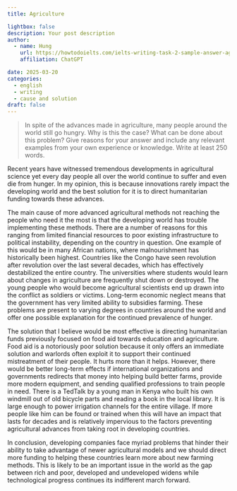 ```yaml
---
title: Agriculture

lightbox: false
description: Your post description
author:
  - name: Hung
    url: https://howtodoielts.com/ielts-writing-task-2-sample-answer-agriculture-cambridge-ielts-13/
    affiliation: ChatGPT

date: 2025-03-20
categories:
  - english
  - writing
  - cause and solution
draft: false
---
```


> In spite of the advances made in agriculture, many people around the world still go hungry. Why is this the case? What can be done about this problem?
> Give reasons for your answer and include any relevant examples from your own experience or knowledge. Write at least 250 words.

Recent years have witnessed tremendous developments in agricultural science yet every day people all over the world continue to suffer and even die from hunger. In my opinion, this is because innovations rarely impact the developing world and the best solution for it is to direct humanitarian funding towards these advances.

The main cause of more advanced agricultural methods not reaching the people who need it the most is that the developing world has trouble implementing these methods. There are a number of reasons for this ranging from limited financial resources to poor existing infrastructure to political instability, depending on the country in question. One example of this would be in many African nations, where malnourishment has historically been highest. Countries like the Congo have seen revolution after revolution over the last several decades, which has effectively destabilized the entire country. The universities where students would learn about changes in agriculture are frequently shut down or destroyed. The young people who would become agricultural scientists end up drawn into the conflict as soldiers or victims. Long-term economic neglect means that the government has very limited ability to subsidies farming. These problems are present to varying degrees in countries around the world and offer one possible explanation for the continued prevalence of hunger.

The solution that I believe would be most effective is directing humanitarian funds previously focused on food aid towards education and agriculture. Food aid is a notoriously poor solution because it only offers an immediate solution and warlords often exploit it to support their continued mistreatment of their people. It hurts more than it helps. However, there would be better long-term effects if international organizations and governments redirects that money into helping build better farms, provide more modern equipment, and sending qualified professions to train people in need. There is a TedTalk by a young man in Kenya who built his own windmill out of old bicycle parts and reading a book in the local library. It is large enough to power irrigation channels for the entire village. If more people like him can be found or trained when this will have an impact that lasts for decades and is relatively impervious to the factors preventing agricultural advances from taking root in developing countries.

In conclusion, developing companies face myriad problems that hinder their ability to take advantage of newer agricultural models and we should direct more funding to helping these countries learn more about new farming methods. This is likely to be an important issue in the world as the gap between rich and poor, developed and undeveloped widens while technological progress continues its indifferent march forward.
